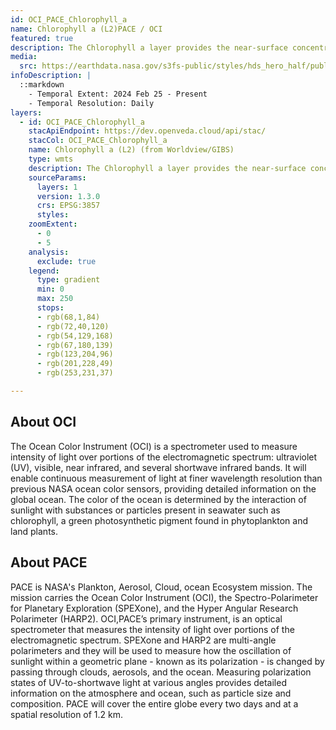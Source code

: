 ```yaml
---
id: OCI_PACE_Chlorophyll_a
name: Chlorophyll a (L2)PACE / OCI
featured: true
description: The Chlorophyll a layer provides the near-surface concentration of chlorophyll a in milligrams of chlorophyll pigment per cubic meter (mg/m3) in the ocean. 
media:
  src: https://earthdata.nasa.gov/s3fs-public/styles/hds_hero_half/public/2024-08/gedi-agbd-us-cloudfree--2-07-2023.jpg?VersionId=E_Zx.ti84WTiK8GB2XWD5VqrwZi7QNDl&itok=cjabduMn
infoDescription: |
  ::markdown    
    - Temporal Extent: 2024 Feb 25 - Present
    - Temporal Resolution: Daily
layers:
  - id: OCI_PACE_Chlorophyll_a
    stacApiEndpoint: https://dev.openveda.cloud/api/stac/
    stacCol: OCI_PACE_Chlorophyll_a
    name: Chlorophyll a (L2) (from Worldview/GIBS)
    type: wmts 
    description: The Chlorophyll a layer provides the near-surface concentration of chlorophyll a in milligrams of chlorophyll pigment per cubic meter (mg/m3) in the ocean.
    sourceParams:
      layers: 1
      version: 1.3.0
      crs: EPSG:3857
      styles:
    zoomExtent:
      - 0
      - 5
    analysis:
      exclude: true
    legend:
      type: gradient
      min: 0
      max: 250
      stops:
      - rgb(68,1,84)     
      - rgb(72,40,120)
      - rgb(54,129,168)
      - rgb(67,180,139)
      - rgb(123,204,96)
      - rgb(201,228,49)
      - rgb(253,231,37) 

---
```

<Block>
<Prose>

## About OCI
The Ocean Color Instrument (OCI) is a spectrometer used to measure intensity of light over portions of the electromagnetic spectrum: ultraviolet (UV), visible, near infrared, and several shortwave infrared bands. It will enable continuous measurement of light at finer wavelength resolution than previous NASA ocean color sensors, providing detailed information on the global ocean. The color of the ocean is determined by the interaction of sunlight with substances or particles present in seawater such as chlorophyll, a green photosynthetic pigment found in phytoplankton and land plants.

## About PACE
PACE is NASA's Plankton, Aerosol, Cloud, ocean Ecosystem mission. The mission carries the Ocean Color Instrument (OCI), the Spectro-Polarimeter for Planetary Exploration (SPEXone), and the Hyper Angular Research Polarimeter (HARP2). OCI,PACE’s primary instrument, is an optical spectrometer that measures the intensity of light over portions of the electromagnetic spectrum. SPEXone and HARP2 are multi-angle polarimeters and they will be used to measure how the oscillation of sunlight within a geometric plane - known as its polarization - is changed by passing through clouds, aerosols, and the ocean. Measuring polarization states of UV-to-shortwave light at various angles provides detailed information on the atmosphere and ocean, such as particle size and composition. PACE will cover the entire globe every two days and at a spatial resolution of 1.2 km.

</Prose>
</Block>
